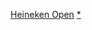 {{NavboxYears
|name = 海尼根公開賽
|title = [[海尼根公開賽|奧克蘭男網賽]]
|state = {{{state|autocollapse}}}
|titlestyle = background-color:#CDCDA4;
|list1 = 
{{NavboxYears|年紐西蘭公開賽|    |    |    |    |    |    |    |    |    |1969}}
{{NavboxYears|年紐西蘭公開賽|1970|1971|1972|1973|1974|1975|1976|1977|1978|1979}}
{{NavboxYears|年金邊臣公開賽|1980|1981|1982|1983|1984|1985|1986|1987|1988|1989}}
{{NavboxYears|年金邊臣公開賽|1990|[[1991年海尼根公開賽|1991]]|[[1992年海尼根公開賽|1992]]|[[1993年海尼根公開賽|1993]]|[[1994年金邊臣公開賽|1994]]|[[1995年海尼根公開賽|1995]]|[[1996年南方貝爾公開賽|1996]]|[[1997年南方貝爾公開賽|1997]]|[[1998年海尼根公開賽|1998]]|[[1999年海尼根公開賽|1999]]}}
{{NavboxYears|年海尼根公開賽|2000|2001|2002|2003|2004|2005|2006|2007|2008|2009}}
{{NavboxYears|年海尼根公開賽|2010|2011|2012|2013|2014 |    |    |    |    |    }}
}}<noinclude>
{{collapsible option}}
[[Category:網球模板|Heineken Open]]
[[Category:海尼根公開賽|*]]
</noinclude>
